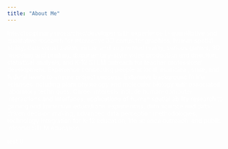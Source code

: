 ```yaml
---
title: "About Me"
---
```

<head>
<style>
body {
    /*background-image: url("graphics/img/palms.jpg");*/
    color:#ffffff;
    background: ##093637;
    /*background: -webkit-gradient(linear, center top, center bottom, from (#093637), to(#44a08d)) fixed;*/
    /*background: -webkit-linear-gradient (#093637, #44a08d) fixed;*/
    /*background: -moz-linear-gradient (#093637, #44a08d) fixed;*/
    /*background: -o-linear-gradient (#093637, #44a08d) fixed;*/
    /*background: -ms-linear-gradient (#093637, #44a08d) fixed;*/
    /*background: linear-gradient (#093637, #44a08d) fixed;*/
}
</style>
</head>

Interdisciplinary researcher/developer with experience in quantitative and qualitative research for interactive 3D computer graphics, human spatial ability, data        visualization, virtual and augmented reality, serious games, 3D modeling and printing, documentary-style video production and direction, statistical analysis, and       K-12 STEM outreach for teacher professional development. Experience connecting people at local, municipal, state, and federal levels to ensure project success.          Extensive background in life sciences including plant physiology and molecular biology with associated laboratory techniques. Career interests include human-computer    interactions and interfaces, applications of human spatial ability research to gaming and immersive educational experiences, data science and data-driven decision       making, advanced data perception methodologies, technology integration for K-12 education, life science outreach, and public informal STEM education.

test 8
